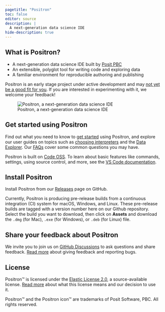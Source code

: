 ```yaml
---
pagetitle: "Positron"
toc: false
editor: source
description: | 
  A next-generation data science IDE
hide-description: true
---
```


## What is Positron?

- A next-generation data science IDE built by [Posit PBC](https://posit.co/)
- An extensible, polyglot tool for writing code and exploring data
- A familiar environment for reproducible authoring and publishing

:::{.callout-important}
Positron is an early stage project under active development and may [not yet be a good fit for you](start.qmd#is-positron-for-me). If you are interested in experimenting with it, we welcome your feedback!
:::

![Positron, a next-generation data science IDE](images/astropy.png)

## Get started using Positron

Find out what you need to know to [get started](start.qmd) using Positron, and explore our user guides on topics such as [choosing interpreters](interpreters.qmd) and the [Data Explorer](data-explorer.qmd). Our [FAQs](faqs.qmd) cover some common questions you may have. 

Positron is built on [Code OSS](https://github.com/microsoft/vscode). To learn about basic features like commands, settings, using source control, and more, see the [VS Code documentation](https://code.visualstudio.com/docs).

## Install Positron

Install Positron from our [Releases](https://github.com/posit-dev/positron/releases) page on GitHub.

Currently, Positron is producing pre-release builds from a continuous integration (CI) system for macOS, Windows, and Linux. These pre-release builds are tagged with a version number here on our Github repository. Select the build you want to download, then click on **Assets** and download the `.dmg` (for Mac), `.exe` (for Windows), or `.deb` (for Linux) file.

## Share your feedback about Positron

We invite you to join us on [GitHub Discussions](https://github.com/posit-dev/positron/discussions) to ask questions and share feedback. [Read more](feedback.qmd) about giving feedback and reporting bugs.

## License

Positron™ is licensed under the [Elastic License 2.0](https://github.com/posit-dev/positron?tab=License-1-ov-file#readme), a source-available license. [Read more](licensing.qmd) about what this license means and our decision to use it.

Positron™ and the Positron icon™ are trademarks of Posit Software, PBC. All rights reserved.
